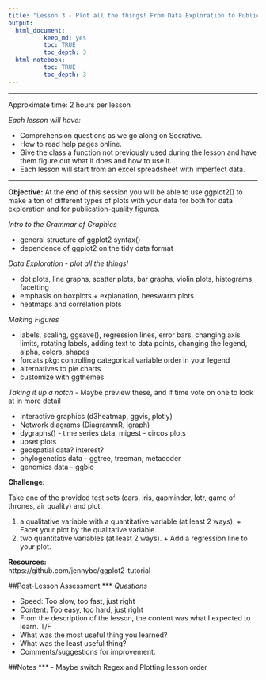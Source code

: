 ```yaml
---
title: "Lesson 3 - Plot all the things! From Data Exploration to Publication-Quality Figures"
output: 
  html_document:
          keep_md: yes
          toc: TRUE
          toc_depth: 3
  html_notebook:
          toc: TRUE
          toc_depth: 3
---
```

***

Approximate time: 2 hours per lesson

 _Each lesson will have:_
 
 - Comprehension questions as we go along on Socrative.
 - How to read help pages online.
 - Give the class a function not previously used during the lesson and have them figure out what it does and how to use it.
 - Each lesson will start from an excel spreadsheet with imperfect data.

***
__Objective:__ At the end of this session you will be able to use ggplot2() to make a ton of different types of plots with your data for both for data exploration and for publication-quality figures.   

_Intro to the Grammar of Graphics_

- general structure of ggplot2 syntax()
- dependence of ggplot2 on the tidy data format

_Data Exploration - plot all the things!_

- dot plots, line graphs, scatter plots, bar graphs, violin plots, histograms, facetting
- emphasis on boxplots + explanation, beeswarm plots
- heatmaps and correlation plots
  
_Making Figures_

- labels, scaling, ggsave(), regression lines, error bars, changing axis limits, rotating labels, adding text to data points, changing the legend, alpha, colors, shapes
- forcats pkg: controlling categorical variable order in your legend
- alternatives to pie charts
- customize with ggthemes
  
_Taking it up a notch_ - Maybe preview these, and if time vote on one to look at in more detail

- Interactive graphics (d3heatmap, ggvis, plotly)
- Network diagrams (DiagrammR, igraph)
- dygraphs() - time series data, migest - circos plots
- upset plots
- geospatial data? interest?
- phylogenetics data - ggtree, treeman, metacoder
- genomics data - ggbio
   
__Challenge:__ 

Take one of the provided test sets (cars, iris, gapminder, lotr, game of thrones, air quality) and plot: 

  1. a qualitative variable with a quantitative variable (at least 2 ways). 
    + Facet your plot by the qualitative variable.
  2. two quantitative variables (at least 2 ways). 
    + Add a regression line to your plot.

__Resources:__     
https://github.com/jennybc/ggplot2-tutorial
    

##Post-Lesson Assessment
***
_Questions_

- Speed: Too slow, too fast, just right
- Content: Too easy, too hard, just right
- From the description of the lesson, the content was what I expected to learn. T/F
- What was the most useful thing you learned?
- What was the least useful thing?
- Comments/suggestions for improvement.


##Notes
***
- Maybe switch Regex and Plotting lesson order